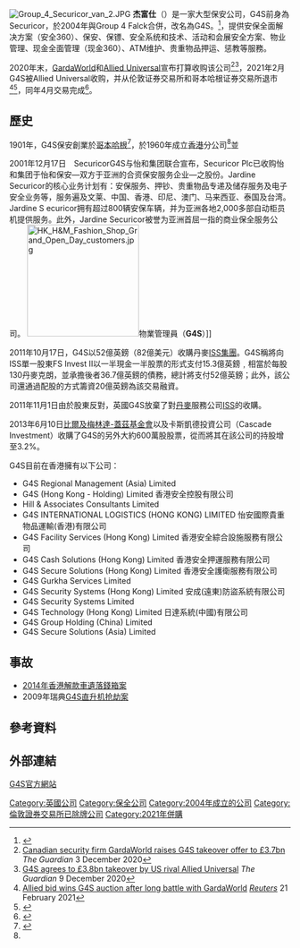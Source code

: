 {{Multiple issues|
{{Cleanup rewrite|time=2021-01-28T02:30:29+00:00}}
{{Newsrelease|time=2021-01-28T02:30:29+00:00}}
{{COI|time=2021-01-28T02:30:29+00:00}}
}}
{{Infobox company
| company_name = 杰富仕<br/> G4S
| company_name_en     =  G4S plc
| company_logo     =[[File:G4S_sign.jpg|140px]]
| company_type     =  子公司
| traded_as        =  原LSE：GFS；OMX: G4S
| foundation       =  2004
| key_people       =  John Connolly <small>主席</small><br />Nick Buckles <small>總執行長<br /></small>
| location         =  {{UK}} 克劳利
| revenue          =  [[英鎊|£]]75億英鎊 (2011)<ref name=prelims>{{Cite web|url=http://www.g4s.com/en/Investors/News%20Events%20and%20Presentations/Announcements/2012/03/13/Preliminary%20Results%20for%202011/~/media/Files/Investor%20Relations%20documents/2011%20Preliminary%20Results%20Full%20Announcement.ashx|title=Preliminary Results 2011|accessdate=24 March 2012|publisher=G4S plc|archive-url=https://web.archive.org/web/20131018161828/http://www.g4s.com/en/Investors/News%20Events%20and%20Presentations/Announcements/2012/03/13/Preliminary%20Results%20for%202011/~/media/Files/Investor%20Relations%20documents/2011%20Preliminary%20Results%20Full%20Announcement.ashx|archive-date=2013-10-18|dead-url=yes}}</ref>
| operating_income =  £5.3億英鎊 (2011)<ref name=prelims/>
| net_income       =  £1.98億英鎊 (2011)<ref name=prelims/>
| industry         =  保全服務業
|products          = 
|services          =  保全、警衛、運輸
| num_employees    =  657,125 (2011)<ref name=overview>{{Cite web|url=http://www.g4s.com/en/Media%20Centre/Key%20facts%20and%20figures/|title=Key facts and figures|accessdate=7 February 2011|publisher=G4S plc|deadurl=yes|archiveurl=https://web.archive.org/web/20110117123123/http://www.g4s.com/en/Media%20Centre/Key%20facts%20and%20figures/|archivedate=2011年1月17日}}</ref>
| subsid           =  G4S 安全解決方案公司
| homepage         =  [http://www.g4s.com/ www.g4s.com]
}}
[[File:Group_4_Securicor_van_2.JPG|thumb]]
{{commons category|Group 4 Securicor}}
'''杰富仕'''（{{lang-en|G4S}}）是一家大型保安公司，G4S前身為Securicor，於2004年與Group 4 Falck合併，改名為G4S。<ref name="history">{{Cite web |url=http://www.g4s.com/en/Who%20we%20are/History/ |title=G4S: History |accessdate=2010-05-12 |archive-date=2011-04-28 |archive-url=https://web.archive.org/web/20110428171341/http://www.g4s.com/en/Who%20we%20are/History/ |dead-url=no }}</ref>，提供安保全面解决方案（安全360）、保安、保镖、安全系统和技术、活动和会展安全方案、物业管理、现金全面管理（现金360）、ATM维护、贵重物品押运、惩教等服務。

2020年末，[[GardaWorld|GardaWorld]]和[[Allied_Universal|Allied Universal]]宣布打算收购该公司<ref>[https://www.theguardian.com/business/2020/dec/02/canadian-security-firm-gardaworld-raises-g4s-takeover-offer-to-37bn Canadian security firm GardaWorld raises G4S takeover offer to £3.7bn] ''The Guardian'' 3 December 2020</ref><ref>[https://www.theguardian.com/business/2020/dec/08/g4s-agrees-to-38bn-takeover-by-us-rival-allied-universal G4S agrees to £3.8bn takeover by US rival Allied Universal] ''The Guardian'' 9 December 2020</ref>，2021年2月G4S被Allied Universal收购，并从伦敦证券交易所和哥本哈根证券交易所退市<ref>[https://www.reuters.com/article/us-g4s-m-a-gardaworld-idUSKBN2AM0J3 Allied bid wins G4S auction after long battle with GardaWorld] ''[[Reuters|Reuters]]'' 21 February 2021</ref><ref>{{Cite web|url=https://www.g4s.com:443/investors/shareholder-centre/delistings|title=Delistings|website=www.g4s.com}}</ref>，同年4月交易完成<ref name=bizorlando1>{{cite web|url=https://www.bizjournals.com/orlando/news/2021/07/05/california-security-company-to-hire-dozens.html |title=California security company Allied Universal to hire hundreds in Central Florida |website=Orlando Business Journal |date=July 9, 2020 |access-date=July 20, 2021}}</ref>。

==歷史==
1901年，G4S保安創業於[[哥本哈根|哥本哈根]]<ref>{{Cite journal|title=全球安保行业的发展状况与业态特征|author=余万里|url=https://xueshu.baidu.com/usercenter/paper/show?paperid=1n5w0620096r0ex0jp0h0260uh791253&site=xueshu_se|journal=公共外交季刊|doi=CNKI:SUN:GGWJ.0.2019-02-005|others=蒋千璐|year=2019|access-date=2021-08-22|archive-date=2021-08-22|archive-url=https://web.archive.org/web/20210822234352/https://xueshu.baidu.com/usercenter/paper/show?paperid=1n5w0620096r0ex0jp0h0260uh791253&site=xueshu_se|dead-url=no}}</ref>，於1960年成立[[香港|香港]]分公司<ref name="history" />並{{Citation needed|於1996年遷往英國。|time=2009-03-03T07:04:48+00:00}}

2001年12月17日　SecuricorG4S与怡和集团联合宣布，Securicor Plc已收购怡和集团于怡和保安—双方于亚洲的合资保安服务企业—之股份。Jardine Securicor的核心业务计划有：安保服务、押钞、贵重物品专递及储存服务及电子安全业务等，服务遍及文莱、中国、香港、印尼、澳门、马来西亚、泰国及台湾。Jardine S ecuricor拥有超过800辆安保车辆，并为亚洲各地2,000多部自动柜员机提供服务。此外，Jardine Securicor被誉为亚洲首屈一指的商业保全服务公司。
[[File:HK_H&M_Fashion_Shop_Grand_Open_Day_customers.jpg|200px]]物業管理員（'''G4S'''）]]

2011年10月17日，G4S以52億英鎊（82億美元）收購丹麥[[ISS集團|ISS集團]]。G4S稱將向ISS單一股東FS Invest II以一半現金一半股票的形式支付15.3億英鎊﹐相當於每股130丹麥克朗，並承擔後者36.7億英鎊的債務，總計將支付52億英鎊；此外，該公司還通過配股的方式籌資20億英鎊為該交易融資。

2011年11月1日由於股東反對，英國G4S放棄了對[[丹麥|丹麥]]服務公司[[ISS集團|ISS]]的收購。

2013年6月10日[[比爾及梅琳達·蓋茲基金會|比爾及梅林達-蓋茲基金會]]以及卡斯凱德投資公司（Cascade Investment）收購了G4S的另外大約600萬股股票，從而將其在該公司的持股增至3.2%。

G4S目前在香港擁有以下公司：
*G4S Regional Management (Asia) Limited
*G4S (Hong Kong - Holding) Limited 香港安全控股有限公司
*Hill & Associates Consultants Limited
*G4S INTERNATIONAL LOGISTICS (HONG KONG) LIMITED 怡安國際貴重物品運輸(香港)有限公司
*G4S Facility Services (Hong Kong) Limited 香港安全綜合設施服務有限公司
*G4S Cash Solutions (Hong Kong) Limited 香港安全押運服務有限公司
*G4S Secure Solutions (Hong Kong) Limited 香港安全護衛服務有限公司
*G4S Gurkha Services Limited
*G4S Security Systems (Hong Kong) Limited 安成(遠東)防盜系統有限公司
*G4S Security Systems Limited
*G4S Technology (Hong Kong) Limited 日達系統(中國)有限公司
*G4S Group Holding (China) Limited
*G4S Secure Solutions (Asia) Limited

== 事故 ==
*[[2014年香港解款車遺落錢箱案|2014年香港解款車遺落錢箱案]]
*2009年瑞典[[G4S直升机抢劫案|G4S直升机抢劫案]]

== 參考資料 ==
{{reflist}}

== 外部連結== 
[http://www.g4s.com/ G4S官方網站]{{Wayback|url=http://www.g4s.com/ |date=20090125004632 }}

{{FTSE 100}}

[[Category:英國公司|Category:英國公司]]
[[Category:保全公司|Category:保全公司]]
[[Category:2004年成立的公司|Category:2004年成立的公司]]
[[Category:倫敦證券交易所已除牌公司|Category:倫敦證券交易所已除牌公司]]
[[Category:2021年併購|Category:2021年併購]]
